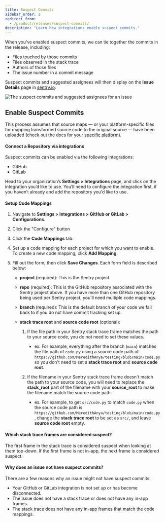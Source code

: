 ```yaml
---
title: Suspect Commits
sidebar_order: 2
redirect_from:
  - /product/releases/suspect-commits/
description: "Learn how integrations enable suspect commits."
---
```



When you've enabled suspect commits, we can tie together the commits in the release, including:

- Files touched by those commits
- Files observed in the stack trace
- Authors of those files
- The issue number in a commit message

Suspect commits and suggested assignees will then display on the **Issue Details** page in [sentry.io](https://sentry.io):

![The suspect commits and suggested assignees for an issue](suspect-commits-highlighted.png)

## Enable Suspect Commits

This process assumes that source maps — or your platform-specific files for mapping transformed source code to the original source — have been uploaded (check out the docs for your [specific platform](/platforms/)).

#### Connect a Repository via integrations

Suspect commits can be enabled via the following integrations:
- GitHub
- GitLab

Head to your organization’s **Settings > Integrations** page, and click on the integration you’d like to use. You’ll need to configure the integration first, if you haven’t already and add the repository you'd like to use.

#### Setup Code Mappings

1. Navigate to **Settings > Integrations > GitHub or GitLab > Configurations**.

1. Click the "Configure" button

1. Click the **Code Mappings** tab.

1. Set up a code mapping for each project for which you want to enable. To create a new code mapping, click **Add Mapping**.

1. Fill out the form, then click **Save Changes**. Each form field is described below:

   - **project** (required): This is the Sentry project.
   - **repo** (required): This is the GitHub repository associated with the Sentry project above. If you have more than one GitHub repository being used per Sentry project, you'll need multiple code mappings.
   - **branch** (required): This is the default branch of your code we fall back to if you do not have commit tracking set up.
   - **stack trace root** and **source code root** (optional):

     1. If the file path in your Sentry stack trace frame matches the path to your source code, you do not need to set these values.

        - ex. For example, everything after the branch (`main`) matches the file path of `code.py` using a source code path of `https://github.com/MeredithAnya/testing/blob/main/code.py` so you don't need to set a **stack trace root** and **source code root**.

     1. If the filename in your Sentry stack trace frame doesn't match the path to your source code, you will need to replace the **stack_root** part of the filename with your **source_root** to make the filename match the source code path.
        - ex. For example, to get `src/code.py` to match `code.py` when the source code path is `https://github.com/MeredithAnya/testing/blob/main/code.py`, change the **stack trace root** to be set as `src/`, and leave **source code root** empty.


#### Which stack trace frames are considered suspect?

The first frame in the stack trace is considered suspect when looking at them top-down. If the first frame is not in-app, the next frame is considered suspect.

#### Why does an issue not have suspect commits?

There are a few reasons why an issue might not have suspect commits:
- Your GitHub or GitLab integration is not set up or has become disconnected.
- The issue does not have a stack trace or does not have any in-app frames.
- The stack trace does not have any in-app frames that match the code mappings.

